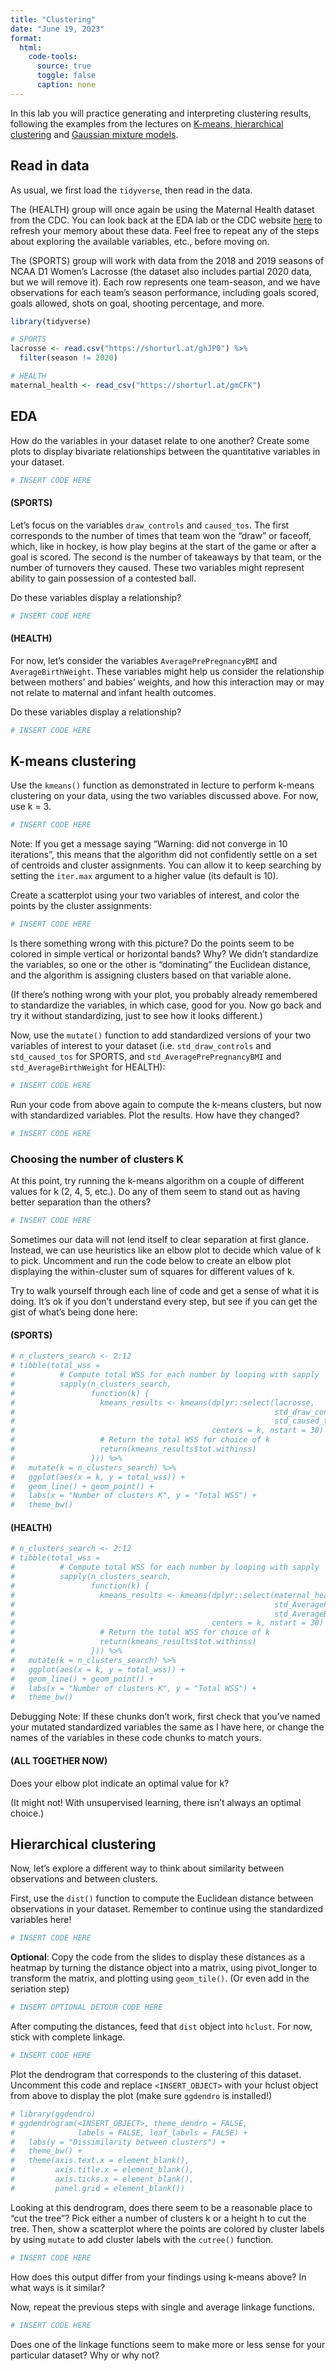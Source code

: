 ```yaml
---
title: "Clustering"
date: "June 19, 2023"
format:
  html: 
    code-tools:
      source: true
      toggle: false
      caption: none
---
```


In this lab you will practice generating and interpreting clustering results, following the examples from the lectures on [K-means, hierarchical clustering](http://www.stat.cmu.edu/cmsac/sure/materials/lectures/slides/06-intro-clustering.html#1) and [Gaussian mixture models](http://www.stat.cmu.edu/cmsac/sure/materials/lectures/slides/07-gmms.html#1).


## Read in data

As usual, we first load the `tidyverse`, then read in the data. 

The (HEALTH) group will once again be using the Maternal Health dataset from the CDC. You can look back at the EDA lab or the CDC website [here](https://wonder.cdc.gov/) to refresh your memory about these data. Feel free to repeat any of the steps about exploring the available variables, etc., before moving on.

The (SPORTS) group will work with data from the 2018 and 2019 seasons of NCAA D1 Women's Lacrosse (the dataset also includes partial 2020 data, but we will remove it). Each row represents one team-season, and we have observations for each team's season performance, including goals scored, goals allowed, shots on goal, shooting percentage, and more.

```r
library(tidyverse)

# SPORTS
lacrosse <- read.csv("https://shorturl.at/ghJP0") %>% 
  filter(season != 2020)

# HEALTH
maternal_health <- read_csv("https://shorturl.at/gmCFK")
```

## EDA

How do the variables in your dataset relate to one another? Create some plots to display bivariate relationships between the quantitative variables in your dataset.

```r
# INSERT CODE HERE
```

#### (SPORTS)

Let's focus on the variables `draw_controls` and `caused_tos`. The first corresponds to the number of times that team won the "draw" or faceoff, which, like in hockey, is how play begins at the start of the game or after a goal is scored. The second is the number of takeaways by that team, or the number of turnovers they caused. These two variables might represent ability to gain possession of a contested ball.

Do these variables display a relationship?

```r
# INSERT CODE HERE
```

#### (HEALTH)

For now, let's consider the variables `AveragePrePregnancyBMI` and `AverageBirthWeight`. These variables might help us consider the relationship between mothers' and babies' weights, and how this interaction may or may not relate to maternal and infant health outcomes. 

Do these variables display a relationship?

```r
# INSERT CODE HERE
```

## K-means clustering

Use the `kmeans()` function as demonstrated in lecture to perform k-means clustering on your data, using the two variables discussed above. For now, use k = 3.

```r
# INSERT CODE HERE
```

Note: If you get a message saying "Warning: did not converge in 10 iterations", this means that the algorithm did not confidently settle on a set of centroids and cluster assignments. You can allow it to keep searching by setting the `iter.max` argument to a higher value (its default is 10).

Create a scatterplot using your two variables of interest, and color the points by the cluster assignments:

```r
# INSERT CODE HERE
```

Is there something wrong with this picture? Do the points seem to be colored in simple vertical or horizontal bands? Why? We didn't standardize the variables, so one or the other is "dominating" the Euclidean distance, and the algorithm is assigning clusters based on that variable alone.

(If there's nothing wrong with your plot, you probably already remembered to standardize the variables, in which case, good for you. Now go back and try it without standardizing, just to see how it looks different.)

Now, use the `mutate()` function to add standardized versions of your two variables of interest to your dataset (i.e. `std_draw_controls` and `std_caused_tos` for SPORTS, and `std_AveragePrePregnancyBMI` and `std_AverageBirthWeight` for HEALTH):

```r
# INSERT CODE HERE
```

Run your code from above again to compute the k-means clusters, but now with standardized variables. Plot the results. How have they changed?

```r
# INSERT CODE HERE
```

### Choosing the number of clusters K

At this point, try running the k-means algorithm on a couple of different values for k (2, 4, 5, etc.). Do any of them seem to stand out as having better separation than the others?

```r
# INSERT CODE HERE
```

Sometimes our data will not lend itself to clear separation at first glance. Instead, we can use heuristics like an elbow plot to decide which value of k to pick. Uncomment and run the code below to create an elbow plot displaying the within-cluster sum of squares for different values of k.

Try to walk yourself through each line of code and get a sense of what it is doing. It's ok if you don't understand every step, but see if you can get the gist of what's being done here:

#### (SPORTS)
```r
# n_clusters_search <- 2:12
# tibble(total_wss =
#          # Compute total WSS for each number by looping with sapply
#          sapply(n_clusters_search,
#                 function(k) {
#                   kmeans_results <- kmeans(dplyr::select(lacrosse,
#                                                          std_draw_controls,
#                                                          std_caused_tos),
#                                            centers = k, nstart = 30)
#                   # Return the total WSS for choice of k
#                   return(kmeans_results$tot.withinss)
#                 })) %>%
#   mutate(k = n_clusters_search) %>%
#   ggplot(aes(x = k, y = total_wss)) +
#   geom_line() + geom_point() +
#   labs(x = "Number of clusters K", y = "Total WSS") +
#   theme_bw()
```

#### (HEALTH)
```r
# n_clusters_search <- 2:12
# tibble(total_wss = 
#          # Compute total WSS for each number by looping with sapply
#          sapply(n_clusters_search,
#                 function(k) {
#                   kmeans_results <- kmeans(dplyr::select(maternal_health,
#                                                          std_AveragePrePregnancyBMI,
#                                                          std_AverageBirthWeight),
#                                            centers = k, nstart = 30)
#                   # Return the total WSS for choice of k
#                   return(kmeans_results$tot.withinss)
#                 })) %>%
#   mutate(k = n_clusters_search) %>%
#   ggplot(aes(x = k, y = total_wss)) +
#   geom_line() + geom_point() +
#   labs(x = "Number of clusters K", y = "Total WSS") +
#   theme_bw()
```

Debugging Note: If these chunks don't work, first check that you've named your mutated standardized variables the same as I have here, or change the names of the variables in these code chunks to match yours.

#### (ALL TOGETHER NOW)

Does your elbow plot indicate an optimal value for k? 

(It might not! With unsupervised learning, there isn't always an optimal choice.)

## Hierarchical clustering

Now, let's explore a different way to think about similarity between observations and between clusters.

First, use the `dist()` function to compute the Euclidean distance between observations in your dataset. Remember to continue using the standardized variables here!

```r
# INSERT CODE HERE
```

__Optional__: Copy the code from the slides to display these distances as a heatmap by turning the distance object into a matrix, using pivot_longer to transform the matrix, and plotting using `geom_tile()`. (Or even add in the seriation step)

```r
# INSERT OPTIONAL DETOUR CODE HERE
```

After computing the distances, feed that `dist` object into `hclust`. For now, stick with complete linkage.

```r
# INSERT CODE HERE
```

Plot the dendrogram that corresponds to the clustering of this dataset. Uncomment this code and replace `<INSERT_OBJECT>` with your hclust object from above to display the plot (make sure `ggdendro` is installed!)

```r
# library(ggdendro)
# ggdendrogram(<INSERT_OBJECT>, theme_dendro = FALSE,
#              labels = FALSE, leaf_labels = FALSE) +
#   labs(y = "Dissimilarity between clusters") +
#   theme_bw() +
#   theme(axis.text.x = element_blank(), 
#         axis.title.x = element_blank(),
#         axis.ticks.x = element_blank(),
#         panel.grid = element_blank())
```

Looking at this dendrogram, does there seem to be a reasonable place to "cut the tree"? Pick either a number of clusters k or a height h to cut the tree. Then, show a scatterplot where the points are colored by cluster labels by using `mutate` to add cluster labels with the `cutree()` function.

```r
# INSERT CODE HERE
```

How does this output differ from your findings using k-means above? In what ways is it similar?


Now, repeat the previous steps with single and average linkage functions.

```r
# INSERT CODE HERE
```

Does one of the linkage functions seem to make more or less sense for your particular dataset? Why or why not?



